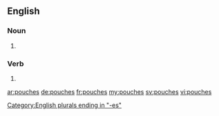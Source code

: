 ==English==

===Noun===
{{head|en|plural}}

# {{plural of|pouch|lang=en}}

===Verb===
{{head|en}}
# {{en-third-person singular of|pouch}}

[[Category:English plurals ending in "-es"]]

[[ar:pouches]]
[[de:pouches]]
[[fr:pouches]]
[[my:pouches]]
[[sv:pouches]]
[[vi:pouches]]